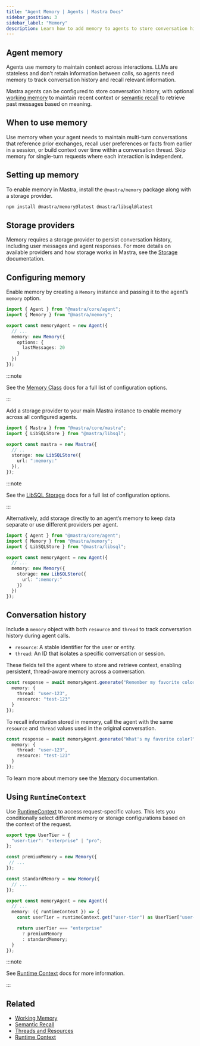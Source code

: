 ```yaml
---
title: "Agent Memory | Agents | Mastra Docs"
sidebar_position: 3
sidebar_label: "Memory"
description: Learn how to add memory to agents to store conversation history and maintain context across interactions.
---
```



## Agent memory

Agents use memory to maintain context across interactions. LLMs are stateless and don't retain information between calls, so agents need memory to track conversation history and recall relevant information.

Mastra agents can be configured to store conversation history, with optional [working memory](../memory/working-memory) to maintain recent context or [semantic recall](../memory/semantic-recall) to retrieve past messages based on meaning.

## When to use memory

Use memory when your agent needs to maintain multi-turn conversations that reference prior exchanges, recall user preferences or facts from earlier in a session, or build context over time within a conversation thread. Skip memory for single-turn requests where each interaction is independent.

## Setting up memory

To enable memory in Mastra, install the `@mastra/memory` package along with a storage provider.

```bash npm2yarn copy
npm install @mastra/memory@latest @mastra/libsql@latest
```

## Storage providers

Memory requires a storage provider to persist conversation history, including user messages and agent responses. For more details on available providers and how storage works in Mastra, see the [Storage](/server-db/storage) documentation.

## Configuring memory

<Steps>
  <StepItem title="Agent memory">

  Enable memory by creating a `Memory` instance and passing it to the agent’s `memory` option.

  ```typescript {6-9} title="src/mastra/agents/memory-agent.ts" copy
  import { Agent } from "@mastra/core/agent";
  import { Memory } from "@mastra/memory";

  export const memoryAgent = new Agent({
    // ...
    memory: new Memory({
      options: {
        lastMessages: 20
      }
    })
  });
  ```

  :::note

  See the [Memory Class](../reference/memory/Memory) docs for a full list of configuration options.

  :::

  </StepItem>

  <StepItem title="Mastra storage">

  Add a storage provider to your main Mastra instance to enable memory across all configured agents.

  ```typescript {6-8} title="src/mastra/index.ts" copy
  import { Mastra } from "@mastra/core/mastra";
  import { LibSQLStore } from "@mastra/libsql";

  export const mastra = new Mastra({
    // ..
    storage: new LibSQLStore({
      url: ":memory:"
    }),
  });
  ```

  :::note

  See the [LibSQL Storage](/reference/storage/libsql) docs for a full list of configuration options.

  :::

  </StepItem>
</Steps>

Alternatively, add storage directly to an agent’s memory to keep data separate or use different providers per agent.

```typescript {7-10} title="src/mastra/agents/memory-agent.ts" copy
import { Agent } from "@mastra/core/agent";
import { Memory } from "@mastra/memory";
import { LibSQLStore } from "@mastra/libsql";

export const memoryAgent = new Agent({
  // ...
  memory: new Memory({
    storage: new LibSQLStore({
      url: ":memory:"
    })
  })
});
```

## Conversation history

Include a `memory` object with both `resource` and `thread` to track conversation history during agent calls.

- `resource`: A stable identifier for the user or entity.
- `thread`: An ID that isolates a specific conversation or session.

These fields tell the agent where to store and retrieve context, enabling persistent, thread-aware memory across a conversation.

```typescript {3-4}
const response = await memoryAgent.generate("Remember my favorite color is blue.", {
  memory: {
    thread: "user-123",
    resource: "test-123"
  }
});
```

To recall information stored in memory, call the agent with the same `resource` and `thread` values used in the original conversation.

```typescript {3-4}
const response = await memoryAgent.generate("What's my favorite color?", {
  memory: {
    thread: "user-123",
    resource: "test-123"
  }
});
```

To learn more about memory see the [Memory](../memory/overview) documentation.

## Using `RuntimeContext`

Use [RuntimeContext](/server-db/runtime-context) to access request-specific values. This lets you conditionally select different memory or storage configurations based on the context of the request.

```typescript title="src/mastra/agents/memory-agent.ts" showLineNumbers
export type UserTier = {
  "user-tier": "enterprise" | "pro";
};

const premiumMemory = new Memory({
 // ...
});

const standardMemory = new Memory({
  // ...
});

export const memoryAgent = new Agent({
  // ...
  memory: ({ runtimeContext }) => {
    const userTier = runtimeContext.get("user-tier") as UserTier["user-tier"];

    return userTier === "enterprise"
      ? premiumMemory
      : standardMemory;
  }
});
```

:::note

See [Runtime Context](/server-db/runtime-context) docs for more information.

:::

## Related

- [Working Memory](../memory/working-memory)
- [Semantic Recall](../memory/semantic-recall)
- [Threads and Resources](../memory/threads-and-resources)
- [Runtime Context](/server-db/runtime-context)
